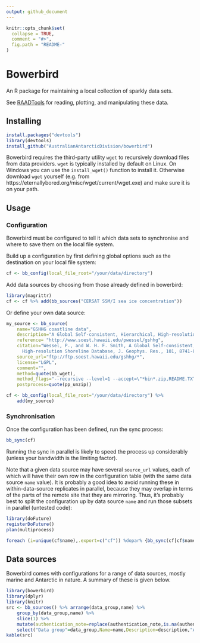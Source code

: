 ```yaml
---
output: github_document
---
```


<!-- README.md is generated from README.Rmd. Please edit that file -->

```r
knitr::opts_chunk$set(
  collapse = TRUE,
  comment = "#>",
  fig.path = "README-"
)
```

# Bowerbird

An R package for maintaining a local collection of sparkly data sets.

See [RAADTools](https://github.com/AustralianAntarcticDivision/raadtools) for reading, plotting, and manipulating these data.

## Installing

```r
install.packages("devtools")
library(devtools)
install_github("AustralianAntarcticDivision/bowerbird")
```

Bowerbird requires the third-party utility `wget` to recursively download files from data providers. `wget` is typically installed by default on Linux.
On Windows you can use the `install_wget()` function to install it. Otherwise download `wget` yourself (e.g. from https://eternallybored.org/misc/wget/current/wget.exe) and make sure it is on your path.

## Usage

### Configuration

Bowerbird must be configured to tell it which data sets to synchronise and where to save them on the local file system.

Build up a configuration by first defining global options such as the destination on your local file system:

```r
cf <- bb_config(local_file_root="/your/data/directory")
```

Add data sources by choosing from those already defined in bowerbird:

```r
library(magrittr)
cf <- cf %>% add(bb_sources("CERSAT SSM/I sea ice concentration"))
```

Or define your own data source:

```r
my_source <- bb_source(
    name="GSHHG coastline data",
    description="A Global Self-consistent, Hierarchical, High-resolution Geography Database",
    reference= "http://www.soest.hawaii.edu/pwessel/gshhg",
    citation="Wessel, P., and W. H. F. Smith, A Global Self-consistent, Hierarchical,
      High-resolution Shoreline Database, J. Geophys. Res., 101, 8741-8743, 1996",
    source_url="ftp://ftp.soest.hawaii.edu/gshhg/*",
    license="LGPL",
    comment="",
    method=quote(bb_wget),
    method_flags="--recursive --level=1 --accept=\"*bin*.zip,README.TXT\"",
    postprocess=quote(pp_unzip))

cf <- bb_config(local_file_root="/your/data/directory") %>%
    add(my_source)
```

### Synchronisation

Once the configuration has been defined, run the sync process:

```r
bb_sync(cf)
```

Running the sync in parallel is likely to speed the process up considerably (unless your bandwidth is the limiting factor).

Note that a given data source may have several `source_url` values, each of which will have their own row in the configuration table (with the same data source `name` value). It is probably a good idea to avoid running these in within-data-source replicates in parallel, because they may overlap in terms of the parts of the remote site that they are mirroring. Thus, it's probably best to split the configuration up by data source `name` and run those subsets in parallel (untested code):

```r
library(doFuture)
registerDoFuture()
plan(multiprocess)

foreach (i=unique(cf$name),.export=c("cf")) %dopar% {bb_sync(cf[cf$name==i,])}
```

## Data sources

Bowerbird comes with configurations for a range of data sources, mostly marine and Antarctic in nature. A summary of these is given below.

```r
library(bowerbird)
library(dplyr)
library(knitr)
src <- bb_sources() %>% arrange(data_group,name) %>%
    group_by(data_group,name) %>%
    slice(1) %>%
    mutate(authentication_note=replace(authentication_note,is.na(authentication_note),"")) %>%
    select("Data group"=data_group,Name=name,Description=description,"Authentication note"=authentication_note,Reference=reference)
kable(src)
```
